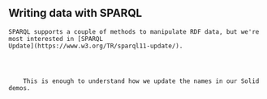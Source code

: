 
<Content>
    <h2 className="subtitle">Writing data with SPARQL</h2>

    SPARQL supports a couple of methods to manipulate RDF data, but we're most interested in [SPARQL
    Update](https://www.w3.org/TR/sparql11-update/).
</Content>

<Code language="sparql" id="SPARQLUpdateName" code={sparqlUpdateName}/>

<Content>
    This is enough to understand how we update the names in our Solid demos.
</Content>
